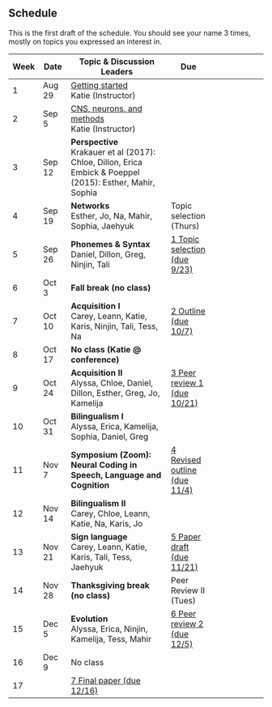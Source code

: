 ## Schedule 

::: {.callout-warning title="Under Construction"}
This is the first draft of the schedule. You should see your name 3 times, mostly on topics you expressed an interest in. 
:::

| Week | Date |  Topic & Discussion Leaders | Due  |
| -  | -- |  ------- | --- | ---- |
| 1 | Aug 29 | [Getting started](getting-started.qmd) <br> Katie (Instructor) | |
| 2 | Sep 5 | [CNS, neurons, and methods](cns-neurons-methods.qmd) <br> Katie (Instructor) |  |
| 3 | Sep 12 | **Perspective** <br> Krakauer et al (2017): Chloe, Dillon, Erica <br> Embick & Poeppel (2015): Esther, Mahir, Sophia |  |
| 4 | Sep 19 | **Networks** <br> Esther, Jo, Na, Mahir, Sophia, Jaehyuk | Topic selection (Thurs)  | 
| 5 | Sep 26 | **Phonemes & Syntax** <br> Daniel, Dillon, Greg, Ninjin, Tali | [1 Topic selection (due 9/23)](/final_paper/checkpoint-1.qmd)  |
| 6 | Oct 3 | **Fall break (no class)**  | |
| 7 | Oct 10 | **Acquisition I** <br> Carey, Leann, Katie, Karis, Ninjin, Tali, Tess, Na | [2 Outline (due 10/7)](/final_paper/checkpoint-2.qmd)  | 
| 8 | Oct 17 | **No class (Katie @ conference)** | | 
| 9 | Oct 24 | **Acquisition II** <br> Alyssa, Chloe, Daniel, Dillon, Esther, Greg, Jo, Kamelija  | [3 Peer review 1 (due 10/21)]()  | 
| 10 | Oct 31 | **Bilingualism I** <br> Alyssa, Erica, Kamelija, Sophia, Daniel, Greg |  |
| 11 | Nov 7 | **Symposium (Zoom):**<br>**Neural Coding in Speech, Language and Cognition**  | [4 Revised outline (due 11/4)]() |
| 12 | Nov 14 | **Bilingualism II** <br> Carey, Chloe, Leann, Katie, Na, Karis, Jo |  | 
| 13 | Nov 21 | **Sign language** <br> Carey, Leann, Katie, Karis, Tali, Tess, Jaehyuk  |  [5 Paper draft (due 11/21)]()   | 
| 14 | Nov 28 |**Thanksgiving break (no class)**    | Peer Review II (Tues) |
| 15 | Dec 5 | **Evolution**  <br>  Alyssa, Erica, Ninjin, Kamelija, Tess, Mahir | [6 Peer review 2 (due 12/5)]() |
| 16 | Dec 9 | No class |    |
| 17 |  | [7 Final paper (due 12/16)]() | 